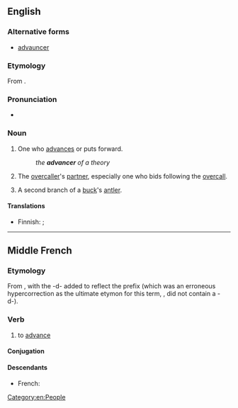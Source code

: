 ==English==

===Alternative forms===
* [[advauncer]] {{qualifier|obsolete}}

===Etymology===
From {{affix|en|advance|-er|id2=agent noun}}.

===Pronunciation===
* {{a|US}} {{IPA|/ədˈvænsɚ/|lang=en}}

===Noun===
{{en-noun}}

# One who [[advance]]s or puts forward.
#: ''the '''advancer''' of a theory''
# {{lb|en|bridge}} The [[overcaller]]'s [[partner]], especially one who bids following the [[overcall]].
# A second branch of a [[buck]]'s [[antler]].
#: {{rfquotek|Howell}}

====Translations====
{{trans-top|one who advances or puts forward}}
* Finnish: {{t+|fi|etenijä}} {{gloss|one who advances}}; {{t+|fi|edistäjä}} {{qualifier|one who puts forward}}
{{trans-mid}}
{{trans-bottom}}

[[Category:en:People]]

----

==Middle French==

===Etymology===
From {{inh|frm|fro|avancer}}, with the -d- added to reflect the {{inh|frm|la|-}} prefix {{m|la|ad-}} (which was an erroneous hypercorrection as the ultimate etymon for this term, {{m|la|abante}}, did not contain a -d-).

===Verb===
{{head|frm|verb}}

# to [[advance]] {{gloss|to move forwards}}

====Conjugation====
{{frm-conj-cer|advan}}

====Descendants====
* French: {{l|fr|avancer}}